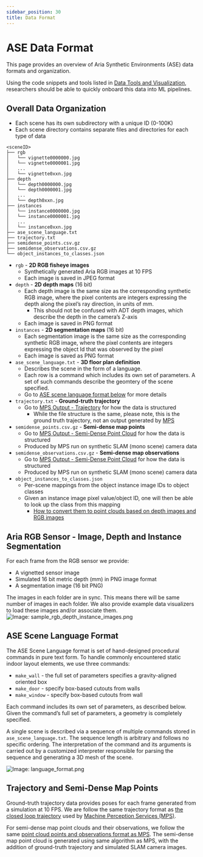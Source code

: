 ```yaml
---
sidebar_position: 30
title: Data Format
---
```


# ASE Data Format

This page provides an overview of Aria Synthetic Environments (ASE) data formats and organization.

Using the code snippets and tools listed in [Data Tools and Visualization](ase_data_tools), researchers should be able to quickly onboard this data into ML pipelines.

## Overall Data Organization

* Each scene has its own subdirectory with a unique ID (0-100K)
* Each scene directory contains separate files and directories for each type of data

```
<sceneID>
├── rgb
│   └── vignette0000000.jpg
│   └── vignette0000001.jpg
│   ...
│   └── vignette0xxn.jpg
├── depth
│   └── depth0000000.jpg
│   └── depth0000001.jpg
│   ...
│   └── depth0xxn.jpg
├── instances
│   └── instance0000000.jpg
│   └── instance0000001.jpg
│   ...
│   └── instance0xxn.jpg
├── ase_scene_language.txt
├── trajectory.txt
├── semidense_points.csv.gz
├── semidense_observations.csv.gz
└── object_instances_to_classes.json
```

* `rgb` - **2D RGB fisheye images**
    * Synthetically generated Aria RGB images at 10 FPS
    * Each image is saved in JPEG format
* `depth` - **2D depth maps** (16 bit)
    * Each depth image is the same size as the corresponding synthetic RGB image, where the pixel contents are integers expressing the depth along the pixel’s ray direction, in units of mm.
        * This should not be confused with ADT depth images, which describe the depth in the camera’s Z-axis
    * Each image is saved in PNG format
* `instances` - **2D segmentation maps** (16 bit)
    * Each segmentation image is the same size as the corresponding synthetic RGB image, where the pixel contents are integers expressing the object Id that was observed by the pixel
    * Each image is saved as PNG format
* `ase_scene_language.txt` - **3D floor plan definition**
    * Describes the scene in the form of a language.
    * Each row is a command which includes its own set of parameters. A set of such commands describe the geomtery of the scene specified.
    * Go to [ASE scene language format below](#scene_language) for more details
* `trajectory.txt` - **Ground-truth trajectory**
    * Go to [MPS Output - Trajectory](/docs/data_formats/mps/mps_trajectory) for how the data is structured
        * While the file structure is the same, please note, this is the ground truth trajectory, not an output generated by [MPS](/docs/ARK/mps)
* `semidense_points.csv.gz` - **Semi-dense map points**
   * Go to [MPS Output - Semi-Dense Point Cloud](/docs/data_formats/mps/mps_pointcloud) for how the data is structured
   * Produced by MPS run on synthetic SLAM (mono scene) camera data
* `semidense_observations.csv.gz` - **Semi-dense map observations**
   * Go to [MPS Output - Semi-Dense Point Cloud](/docs/data_formats/mps/mps_pointcloud) for how the data is structured
   * Produced by MPS run on synthetic SLAM (mono scene) camera data
* `object_instances_to_classes.json`
    * Per-scene mappings from the object instance image IDs to object classes
    * Given an instance image pixel value/object ID, one will then be able to look up the class from this mapping
        *  [How to convert them to point clouds based on depth images and RGB images](https://github.com/facebookresearch/projectaria_tools/issues/1)


## Aria RGB Sensor - Image, Depth and Instance Segmentation

For each frame from the RGB sensor we provide:
* A vignetted sensor image
* Simulated 16 bit metric depth (mm) in PNG image format
* A segmentation image (16 bit PNG)

The images in each folder are in sync. This means there will be same number of images in each folder. We also provide example data visualizers to load these images and/or associate them.
![Image: sample_rgb_depth_instance_images.png](/img/open_datasets/aria_synthetic_environments_dataset/sample_rgb_depth_instance_images.png)

<div id="scene_language"></div>

## ASE Scene Language Format

The ASE Scene Language format is set of hand-designed procedural commands in pure text form. To handle commonly encountered static indoor layout elements, we use three commands:
* `make_wall` - the full set of parameters specifies a gravity-aligned oriented box
* `make_door` - specify box-based cutouts from walls
* `make_window` - specify box-based cutouts from wall

Each command includes its own set of parameters, as described below. Given the command’s full set of parameters, a geometry is completely specified.

A single scene is described via a sequence of multiple commands stored in `ase_scene_language.txt`. The sequence length is arbitrary and follows no specific ordering. The interpretation of the command and its arguments is carried out by a customized interpreter responsible for parsing the sequence and generating a 3D mesh of the scene.

![Image: language_format.png](/img/open_datasets/aria_synthetic_environments_dataset/language_format.png)

## Trajectory and Semi-Dense Map Points

Ground-truth trajectory data provides poses for each frame generated from a simulation at 10 FPS.
We are follow the same trajectory format as [the closed loop trajectory](/docs/data_formats/mps/mps_trajectory#closed-loop-trajectory) used by [Machine Perception Services (MPS)](/docs/ARK/mps).

For semi-dense map point clouds and their observations, we follow the same [point cloud points and observations format as MPS](/docs/data_formats/mps/mps_pointcloud). The semi-dense map point cloud is generated using same algorithm as MPS, with the addition of ground-truth trajectory and simulated SLAM camera images.
